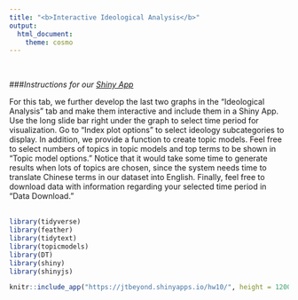 ```yaml
---
title: "<b>Interactive Ideological Analysis</b>"
output: 
  html_document:
    theme: cosmo
---
```

<br>

###*Instructions for our [Shiny App](https://jtbeyond.shinyapps.io/hw10/)*

For this tab, we further develop the last two graphs in the "Ideological Analysis" tab and make them interactive and include them in a Shiny App. Use the long slide bar right under the graph to select time period for visualization. Go to "Index plot options" to select ideology subcategories to display. In addition, we provide a function to create topic models. Feel free to select numbers of topics in topic models and top terms to be shown in "Topic model options." Notice that it would take some time to generate results when lots of topics are chosen, since the system needs time to translate Chinese terms in our dataset into English. Finally, feel free to download data with information regarding your selected time period in "Data Download."
<br>
<br>


```r

library(tidyverse)
library(feather)
library(tidytext)
library(topicmodels)
library(DT)
library(shiny)
library(shinyjs)
```


```r

knitr::include_app("https://jtbeyond.shinyapps.io/hw10/", height = 1200)


```





